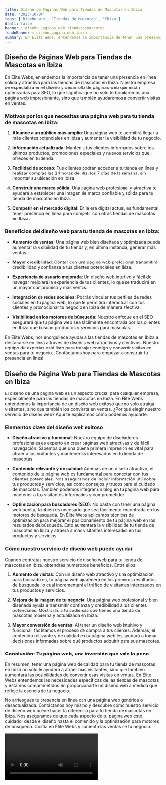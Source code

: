 ```yaml
---
title: Diseño de Páginas Web para Tiendas de Mascotas en Ibiza
date: '2023-10-04'
tags: ['Diseño web', 'Tiendas de Mascotas', 'Ibiza']
draft: false
banner : diseño_paginas_web_tiendasdemascotas
fondoBanner : diseño_pagina_web_ibiza
summary: En Élite Webs, entendemos la importancia de tener una presencia en línea sólida y atractiva para las tiendas de mascotas en Ibiza. Nuestra empresa se especializa en el diseño y desarrollo de páginas web que están optimizadas para SEO, lo que significa que no solo te brindaremos una página web impresionante, sino que también ayudaremos a convertir visitas en ventas.
---
```


## Diseño de Páginas Web para Tiendas de Mascotas en Ibiza

En Élite Webs, entendemos la importancia de tener una presencia en línea sólida y atractiva para las tiendas de mascotas en Ibiza. Nuestra empresa se especializa en el diseño y desarrollo de páginas web que están optimizadas para SEO, lo que significa que no solo te brindaremos una página web impresionante, sino que también ayudaremos a convertir visitas en ventas.

### Motivos por los que necesitas una página web para tu tienda de mascotas en Ibiza:

1. **Alcance a un público más amplio**: Una página web te permitirá llegar a más clientes potenciales en Ibiza y aumentar la visibilidad de tu negocio.

2. **Información actualizada**: Mantén a tus clientes informados sobre los últimos productos, promociones especiales y nuevos servicios que ofreces en tu tienda.

3. **Facilidad de acceso**: Tus clientes podrán acceder a tu tienda en línea y realizar compras las 24 horas del día, los 7 días de la semana, sin importar su ubicación en Ibiza.

4. **Construir una marca sólida**: Una página web profesional y atractiva te ayudará a establecer una imagen de marca confiable y sólida para tu tienda de mascotas en Ibiza.

5. **Competir en el mercado digital**: En la era digital actual, es fundamental tener presencia en línea para competir con otras tiendas de mascotas en Ibiza.

### Beneficios del diseño web para tu tienda de mascotas en Ibiza:

- **Aumento de ventas**: Una página web bien diseñada y optimizada puede aumentar la visibilidad de tu tienda y, en última instancia, generar más ventas.

- **Mayor credibilidad**: Contar con una página web profesional transmitirá credibilidad y confianza a tus clientes potenciales en Ibiza.

- **Experiencia de usuario mejorada**: Un diseño web intuitivo y fácil de navegar mejorará la experiencia de tus clientes, lo que se traducirá en un mayor compromiso y más ventas.

- **Integración de redes sociales**: Podrás vincular tus perfiles de redes sociales en tu página web, lo que te permitirá interactuar con tus clientes y promocionar tu negocio en Ibiza de manera efectiva.

- **Visibilidad en los motores de búsqueda**: Nuestro enfoque en el SEO asegurará que tu página web sea fácilmente encontrada por los clientes en Ibiza que buscan productos y servicios para mascotas.

En Élite Webs, nos enorgullece ayudar a las tiendas de mascotas en Ibiza a destacarse en línea a través de diseños web atractivos y efectivos. Nuestro equipo de expertos está listo para trabajar contigo y convertir visitas en ventas para tu negocio. ¡Contáctanos hoy para empezar a construir tu presencia en línea!

<GifSeo />

<Cta />

## Diseño de Página Web para Tiendas de Mascotas en Ibiza

El diseño de una página web es un aspecto crucial para cualquier empresa, especialmente para las tiendas de mascotas en Ibiza. En Élite Webs entendemos la importancia de un diseño web exitoso que no solo atraiga visitantes, sino que también los convierta en ventas. ¿Por qué elegir nuestro servicio de diseño web? Aquí te explicamos cómo podemos ayudarte:

### Elementos clave del diseño web exitoso

- **Diseño atractivo y funcional**: Nuestro equipo de diseñadores profesionales es experto en crear páginas web atractivas y de fácil navegación. Sabemos que una buena primera impresión es vital para atraer a los visitantes y mantenerlos interesados en tu tienda de mascotas.

- **Contenido relevante y de calidad**: Además de un diseño atractivo, el contenido de tu página web es fundamental para conectar con tus clientes potenciales. Nos aseguramos de incluir información útil sobre tus productos y servicios, así como consejos y trucos para el cuidado de mascotas. También podemos integrar un blog en tu página web para mantener a tus visitantes informados y comprometidos.

- **Optimización para buscadores (SEO)**: No basta con tener una página web bonita, también es necesario que sea fácilmente encontrada en los motores de búsqueda. En Élite Webs aplicamos técnicas de optimización para mejorar el posicionamiento de tu página web en los resultados de búsqueda. Esto aumentará la visibilidad de tu tienda de mascotas en Ibiza y atraerá a más visitantes interesados en tus productos y servicios.

### Cómo nuestro servicio de diseño web puede ayudar

Cuando contratas nuestro servicio de diseño web para tu tienda de mascotas en Ibiza, obtendrás numerosos beneficios. Entre ellos:

1. **Aumento de visitas**: Con un diseño web atractivo y una optimización para buscadores, tu página web aparecerá en los primeros resultados de búsqueda, lo cual incrementará el tráfico de visitantes interesados en tus productos y servicios.

2. **Mejora de la imagen de tu negocio**: Una página web profesional y bien diseñada ayuda a transmitir confianza y credibilidad a tus clientes potenciales. Mostrarás a tu audiencia que tienes una tienda de mascotas moderna y actualizada en Ibiza.

3. **Mayor conversión de ventas**: Al tener un diseño web intuitivo y funcional, facilitamos el proceso de compra a tus clientes. Además, el contenido relevante y de calidad en tu página web les ayudará a tomar decisiones informadas sobre qué productos adquirir para sus mascotas.

### Conclusión: Tu página web, una inversión que vale la pena

En resumen, tener una página web de calidad para tu tienda de mascotas en Ibiza no solo te ayudará a atraer más visitantes, sino que también aumentará las posibilidades de convertir esas visitas en ventas. En Élite Webs entendemos las necesidades específicas de las tiendas de mascotas y estamos comprometidos en proporcionarte un diseño web a medida que refleje la esencia de tu negocio.

No arriesgues tu presencia en línea con una página web genérica o desactualizada. Contáctanos hoy mismo y descubre cómo nuestro servicio de diseño web puede hacer la diferencia para tu tienda de mascotas en Ibiza. Nos aseguramos de que cada aspecto de tu página web esté cuidado, desde el diseño hasta el contenido y la optimización para motores de búsqueda. Confía en Élite Webs y aumenta las ventas de tu negocio.

<Video />

<CtaBot job='Tiendas de Mascotas' city='Ibiza'/>

<Gmaps query='Ibiza+españa+maps' />